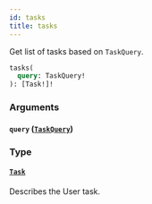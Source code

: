 ```yaml
---
id: tasks
title: tasks
---
```


Get list of tasks based on `TaskQuery`.

```graphql
tasks(
  query: TaskQuery!
): [Task!]!

```

### Arguments

#### `query` ([`TaskQuery`](/docs/apis-tools/tasklist-api/inputs/task-query))

### Type

#### [`Task`](/docs/apis-tools/tasklist-api/objects/task)

Describes the User task.
